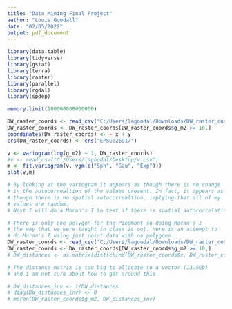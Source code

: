 ---
title: "Data Mining Final Project"
author: "Louis Goodall"
date: "02/05/2022"
output: pdf_document
---


```{r, warning = FALSE, message = FALSE}
library(data.table)
library(tidyverse)
library(gstat)
library(terra)
library(raster)
library(parallel)
library(rgdal)
library(spdep)
```



```{r, message = FALSE, warning= FALSE}
memory.limit(100000000000000)

DW_raster_coords <- read_csv("C:/Users/lagoodal/Downloads/DW_raster_coords.csv")
DW_raster_coords <- DW_raster_coords[DW_raster_coords$g_m2 >= 10,]
coordinates(DW_raster_coords) <- ~ x + y
crs(DW_raster_coords) <- crs("EPSG:26917")

v <- variogram(log(g_m2) ~ 1, DW_raster_coords)
#v <- read_csv("C:/Users/lagoodal/Desktop/v.csv")
m <- fit.variogram(v, vgm(c("Sph", "Gau", "Exp")))
plot(v,m)

# By looking at the variogram it appears as though there is no change
# in the autocorrealtion of the values present. In fact, it appears as 
# though there is no spatial autocorrealtion, implying that all of my
# values are random.
# Next I will do a Moran's I to test if there is spatial autocorrelation
```



```{r, message= FALSE, warning= FALSE}
# There is only one polygon for the Piedmont so doing Moran's I
# the way that we were taught in class is out. Here is an attempt to 
# do Moran's I using just point data with no polygons
DW_raster_coords <- read_csv("C:/Users/lagoodal/Downloads/DW_raster_coords.csv")
DW_raster_coords <- DW_raster_coords[DW_raster_coords$g_m2 >= 10,]
# DW_distances <- as.matrix(dist(cbind(DW_raster_coords$x, DW_raster_coords$y)))

# The distance matrix is too big to allocate to a vector (13.5Gb)
# and I am not sure about how to get around this

# DW_distances_inv <- 1/DW_distances
# diag(DW_distances_inv) <- 0
# moran(DW_raster_coords$g_m2, DW_distances_inv)
```









